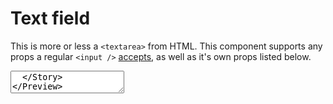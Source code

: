 
<Meta title="Forms|Text Area" component={TextArea} />

# Text field

This is more or less a `<textarea>` from HTML.
This component supports any props a regular `<input />` [accepts](https://www.w3schools.com/tags/tag_textarea.asp), as well as it's own props listed below.

<Preview>
  <Story name="Default">
    <TextArea placeholder="I'm resizable!" />
  </Story>
</Preview>

<Props of={TextArea} />

### Input disabled

<Preview>
  <Story name="Disabled">
    <TextArea defaultValue="disabled" disabled />
  </Story>
</Preview>

### Input with label

<Preview>
  <Story name="With Label">
    <TextArea placeholder={'Search...'} label="Label" />
  </Story>
</Preview>

## Status colors

These colors can be set by setting the `status` prop.  
Red color indicates a critical error, hindering the user in proceeding with what they are doing.  
Yellow color indicates that input _may_ be wrong, but is not validated.
This can also be used to alert users of fields that are usually faulty.
In this scenario, it is useful to set a label with a readable, but matching color.  
Green color indicates that input is correct and validated, and the user can submit, save or continue.

### Input with error

<Preview>
  <Story name="With Error">
    <TextArea defaultValue={'Incorrect input'} status="error" errorMessage="That input was incorrect" />
  </Story>
</Preview>

### Input with success

<Preview>
  <Story name="With Success">
    <TextArea defaultValue="Correct input" status="success" />
  </Story>
</Preview>

### Input with warning

<Preview>
  <Story name="With Warning">
    <TextArea placeholder="This field is prone to errors" status="warning" />
  </Story>
</Preview>
